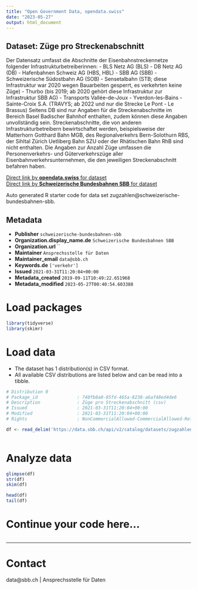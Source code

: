 ```yaml
---
title: "Open Government Data, opendata.swiss"
date: "2023-05-27"
output: html_document
---
```


## Dataset: Züge pro Streckenabschnitt

Der Datensatz umfasst die Abschnitte der Eisenbahnstreckennetze
folgender Infrastrukturbetreiberinnen:
- BLS Netz AG (BLS)
- DB Netz AG (DB)
- Hafenbahnen Schweiz AG (HBS, HBL)
- SBB AG (SBB)
- Schweizerische Südostbahn AG (SOB)
- Sensetalbahn (STB; diese Infrastruktur war 2020 wegen Bauarbeiten gesperrt,
es verkehrten keine Züge)
- Thurbo (bis 2019; ab 2020 gehört diese Infrastruktur zur Infrastruktur SBB
AG)
- Transports Vallée-de-Joux - Yverdon-les-Bains - Sainte-Croix S.A. (TRAVYS; ab
2022 und nur die Strecke Le Pont - Le Brassus)
Seitens DB sind nur Angaben für die Streckenabschnitte im Bereich Basel
Badischer Bahnhof enthalten, zudem können diese Angaben unvollständig sein.
Streckenabschnitte, die von anderen Infrastrukturbetreibern bewirtschaftet
werden, beispielsweise der Matterhorn Gotthard Bahn MGB, des Regionalverkehrs
Bern-Solothurn RBS, der Sihltal Zürich Uetliberg Bahn SZU oder der Rhätischen
Bahn RhB sind nicht enthalten.
Die Angaben zur Anzahl Züge umfassen die Personenverkehrs- und
Güterverkehrszüge aller Eisenbahnverkehrsunternehmen, die den jeweiligen
Streckenabschnitt befahren haben.

[Direct link by **opendata.swiss** for dataset](https://opendata.swiss/de/dataset/zuge-pro-streckenabschnitt1)<br>
[Direct link by **Schweizerische Bundesbahnen SBB** for dataset](https://data.sbb.ch/explore/dataset/zugzahlen/)

Auto generated R starter code for data set zugzahlen@schweizerische-bundesbahnen-sbb.

## Metadata

- **Publisher** `schweizerische-bundesbahnen-sbb`
- **Organization.display_name.de** `Schweizerische Bundesbahnen SBB`
- **Organization.url** ``
- **Maintainer** `Ansprechsstelle für Daten`
- **Maintainer_email** `data@sbb.ch`
- **Keywords.de** `['verkehr']`
- **Issued** `2021-03-31T11:20:04+00:00`
- **Metadata_created** `2019-09-11T10:49:22.651968`
- **Metadata_modified** `2023-05-27T00:40:54.603388`


# Load packages

```r

library(tidyverse)
library(skimr)

```

# Load data

-   The dataset has 1 distribution(s) in CSV format.
-   All available CSV distributions are listed below and can be read into a tibble.

```r

# Distribution 0
# Package_id               : 740fb8a0-85fd-465a-8238-a6af48ed4de6
# Description              : Züge pro Streckenabschnitt (csv)
# Issued                   : 2021-03-31T11:20:04+00:00
# Modified                 : 2021-03-31T11:20:04+00:00
# Rights                   : NonCommercialAllowed-CommercialAllowed-ReferenceRequired

df <- read_delim('https://data.sbb.ch/api/v2/catalog/datasets/zugzahlen/exports/csv')



```

# Analyze data

```r

glimpse(df)
str(df)
skim(df)

head(df)
tail(df)

```

# Continue your code here...

```r

```

------------------------------------------------------------------------

# Contact

data@sbb.ch | Ansprechsstelle für Daten
